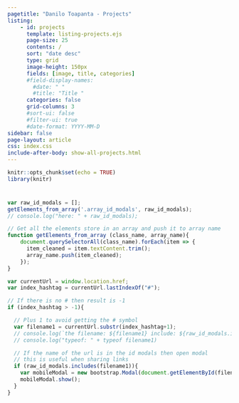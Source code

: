 ```yaml
---
pagetitle: "Danilo Toapanta - Projects"
listing:
    - id: projects
      template: listing-projects.ejs
      page-size: 25
      contents: /
      sort: "date desc"
      type: grid
      image-height: 150px
      fields: [image, title, categories]
      #field-display-names:
        #date: " "
        #title: "Title "
      categories: false 
      grid-columns: 3
      #sort-ui: false
      #filter-ui: true
      #date-format: YYYY-MM-D
sidebar: false
page-layout: article
css: index.css
include-after-body: show-all-projects.html
---
```



```r
knitr::opts_chunk$set(echo = TRUE)
library(knitr)
```


```{=html}
<div id="show-div-two-grid" class="grid align-items-center" style="display:none; padding-bottom:25px;">

  <div class="g-col-12 g-col-md-8 order-2 order-md-1">
    <div id= "show-tag-cat-selected" style="display:contents;">
      <p style="padding-top:0px; padding-bottom:5px; margin-bottom:0px; color: #838383;">
        <span id="green_number_blog" style="padding-bottom:0px; margin-bottom:0px; color: #14ae73;">
          # 
        </span>
        <span id="tagged_categorized_as" >
          projects:
        </span>
      </p>
      <h1 id="tag_category_name" style="padding:0px 0px; margin: 0px 0px; padding-bottom:0px; border-bottom: none">Published</h1>
    </div>
  </div>

  <div class="g-col-12 g-col-md-4 order-1 order-md-2">
    <div id="reload-posts" class="background-color-show-posts " style="display:flex; justify-content: center; padding: 5px 0px; border-radius: 6px;">
      <a id="clickable-see-all-categories" href="/projects" style="text-decoration: none;">
        <p align="center"  id="reload-posts-icon" style=" font-weight: 400; margin: 0px; padding: 0px; font-style:italic;">
          Show All Projects <i style="padding-left:2px;" class='bi bi-arrow-counterclockwise'></i> 
        </p>
      </a>
    </div>
  </div>
  
</div>
<div id="reload-posts-icon-padding" style="padding-bottom:10px"></div> 
```

:::{#projects}
:::


```js

var raw_id_modals = [];
getElements_from_array('.array_id_modals', raw_id_modals);
// console.log("here: " + raw_id_modals);

// Get all the elements store in an array and push it to array name
function getElements_from_array (class_name, array_name){
    document.querySelectorAll(class_name).forEach(item => {
      item_cleaned = item.textContent.trim();
      array_name.push(item_cleaned);
    });
}

var currentUrl = window.location.href;
var index_hashtag = currentUrl.lastIndexOf("#");

// If there is no # then result is -1
if (index_hashtag > -1){

  // Plus 1 to avoid getting the # symbol
  var filename1 = currentUrl.substr(index_hashtag+1);
  // console.log(`the filename: ${filename1} include: ${raw_id_modals.includes(filename1)}`)
  // console.log("typeof: " + typeof filename1)

  // If the name of the url is in the id modals then open modal
  // this is useful when sharing links
  if (raw_id_modals.includes(filename1)){
    var mobileModal = new bootstrap.Modal(document.getElementById(filename1));
    mobileModal.show();
  }
}

```














































